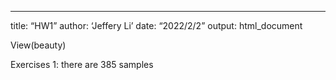---
title: "HW1"
author: 'Jeffery Li'
date: "2022/2/2"
output: html_document



View(beauty)

Exercises 1: there are 385 samples



